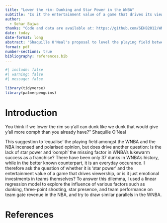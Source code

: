 ```yaml
---
title: "Lower the rim: Dunking and Star Power in the WNBA"
subtitle: "Is it the entertainment value of a game that drives its viewership?"
author: 
  - Sehar Bajwa
thanks: "Code and data are available at: https://github.com/SEHB2012/WNBA"
date: today
date-format: long
abstract: "Shaquille O'Neal's proposal to level the playing field between the WNBA and NBA by lowering the rim incites debate on the factors influencing the WNBA's success. This paper examines whether star power and entertainment value or emotional team allegiances drive viewership. Using a linear regression model, factors such as dunking, three-point shooting, star presence, and team performance are analyzed in both leagues to uncover insights in sports consumer behavior and revenue generation."
format: pdf
number-sections: true
bibliography: references.bib
---
```


```r
#| include: false
#| warning: false
#| message: false

library(tidyverse)
library(palmerpenguins)
```


# Introduction

You think if we lower the rim so y'all can dunk like we dunk that would give y'all more oomph than you already have?"
Shaquille O'Neal 

This suggestion to 'equalise' the playing field amongst the WNBA and the NBA incensed and polarised opinion, but does drive another question: Is the lack of star power and 'oomph' the missing factor in WNBA's lukewarm success as a franchise? There have been only 37 dunks in WNBA's history, while in the better known counterpart, it is an everyday occurance. I therefore ask the question of whether it is 'star power'  and the entertainment value of a game that drives viewership, or is it just emotional investments in teams themselves? To answer this dilemma, I used a linear regression model to explore the influence of various factors such as dunking, three-point shooting, star presence, and team performance on team gate revenue in the NBA, and try to draw similar parallels in the WNBA. 



# References


